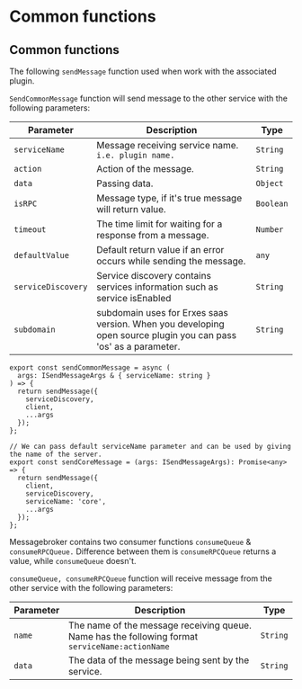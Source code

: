 # Common functions

## Common functions

The following `sendMessage` function used when work with the associated plugin.

`SendCommonMessage` function will send message to the other service with the following parameters:

| Parameter	| Description | Type |
| ---- | ---- | ----------- |
| `serviceName` | Message receiving service name. `i.e. plugin name.` | `String` |
| `action` | Action of the message. | `String` |
| `data` | Passing data. | `Object` |
| `isRPC` | Message type, if it's true message will return value. | `Boolean` |
| `timeout` | The time limit for waiting for a response from a message. | `Number` |
| `defaultValue` | Default return value if an error occurs while sending the message. | `any` |
| `serviceDiscovery` | Service discovery contains services information such as service isEnabled | `String` |
| `subdomain` | subdomain uses for Erxes saas version. When you developing open source plugin you can pass 'os' as a parameter. | `String` |


```tsx
export const sendCommonMessage = async (
  args: ISendMessageArgs & { serviceName: string }
) => {
  return sendMessage({
    serviceDiscovery,
    client,
    ...args
  });
};

// We can pass default serviceName parameter and can be used by giving the name of the server.
export const sendCoreMessage = (args: ISendMessageArgs): Promise<any> => {
  return sendMessage({
    client,
    serviceDiscovery,
    serviceName: 'core',
    ...args
  });
};
```

Messagebroker contains two consumer functions `consumeQueue` & `consumeRPCQueue.` Difference between them is `consumeRPCQueue` returns a value, while `consumeQueue` doesn't.

`consumeQueue, consumeRPCQueue` function will receive message from the other service with the following parameters:

| Parameter	| Description | Type |
| ---- | ---- | ----------- |
| `name` | The name of the message receiving queue. Name has the following format `serviceName:actionName` | `String` |
| `data` | The data of the message being sent by the service. | `String` |